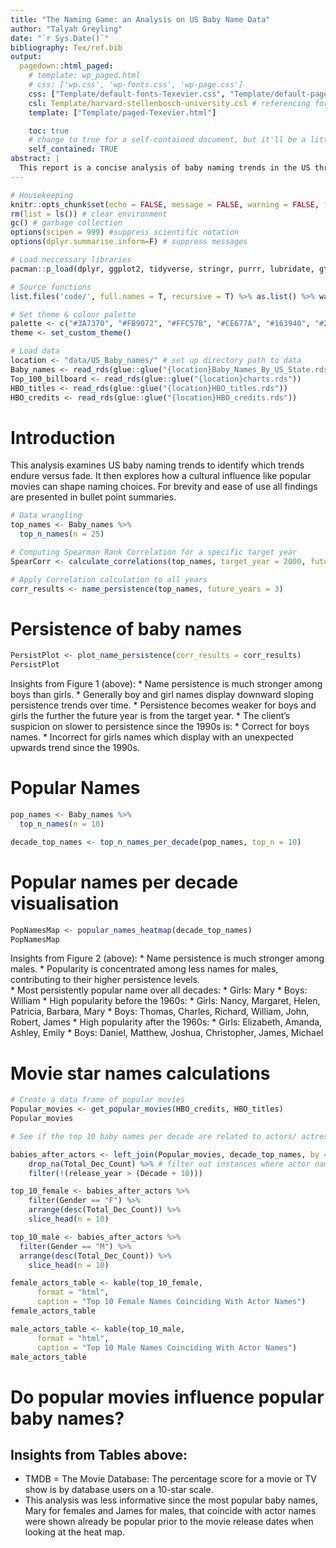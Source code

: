 ```yaml
---
title: "The Naming Game: an Analysis on US Baby Name Data"
author: "Talyah Greyling"
date: "`r Sys.Date()`"
bibliography: Tex/ref.bib       
output:
  pagedown::html_paged:
    # template: wp_paged.html
    # css: ['wp.css', 'wp-fonts.css', 'wp-page.css']
    css: ["Template/default-fonts-Texevier.css", "Template/default-page-Texevier.css", "Template/default-Texevier.css"]
    csl: Template/harvard-stellenbosch-university.csl # referencing format used.
    template: ["Template/paged-Texevier.html"]

    toc: true 
    # change to true for a self-contained document, but it'll be a litte slower for Pandoc to render
    self_contained: TRUE
abstract: |
  This report is a concise analysis of baby naming trends in the US through the years utilising graphs, tables and bullet summaries to explain the findings to the client, a New York based kids’ toy design agency.
---
```


```r

# Housekeeping 
knitr::opts_chunk$set(echo = FALSE, message = FALSE, warning = FALSE, fig.width = 6, fig.height = 5, fig.pos = 'H') # set chunk defaults 
rm(list = ls()) # clear environment 
gc() # garbage collection
options(scipen = 999) #suppress scientific notation
options(dplyr.summarise.inform=F) # suppress messages 

# Load neccessary libraries 
pacman::p_load(dplyr, ggplot2, tidyverse, stringr, purrr, lubridate, gt, fmsb, hrbrthemes, knitr) ############## update 

# Source functions
list.files('code/', full.names = T, recursive = T) %>% as.list() %>% walk(~source(.))

# Set theme & colour palette
palette <- c("#3A7370", "#FB9072", "#FFC57B", "#CE677A", "#163940", "#2C1F2C")
theme <- set_custom_theme()

# Load data
location <- "data/US_Baby_names/" # set up directory path to data 
Baby_names <- read_rds(glue::glue("{location}Baby_Names_By_US_State.rds"))
Top_100_billboard <- read_rds(glue::glue("{location}charts.rds")) 
HBO_titles <- read_rds(glue::glue("{location}HBO_titles.rds"))
HBO_credits <- read_rds(glue::glue("{location}HBO_credits.rds")) 

```

# Introduction 

This analysis examines US baby naming trends to identify which trends endure versus fade. It then explores how a cultural influence like popular movies can shape naming choices. For brevity and ease of use all findings are presented in bullet point summaries.  

```r

# Data wrangling 
top_names <- Baby_names %>% 
  top_n_names(n = 25)

# Computing Spearman Rank Correlation for a specific target year
SpearCorr <- calculate_correlations(top_names, target_year = 2000, future_years = 3)

# Apply Correlation calculation to all years
corr_results <- name_persistence(top_names, future_years = 3)

```

\newpage
# Persistence of baby names 
```r

PersistPlot <- plot_name_persistence(corr_results = corr_results) 
PersistPlot

```
Insights from Figure 1 (above):
* Name persistence is much stronger among boys than girls.
* Generally boy and girl names display downward sloping persistence trends over time.
* Persistence becomes weaker for boys and girls the further the future year is from the target year. 
* The client's suspicion on slower to persistence since the 1990s is: 
    * Correct for boys names.
    * Incorrect for girls names which display with an unexpected upwards trend since the 1990s.  

\newpage 
# Popular Names 
```r
pop_names <- Baby_names %>% 
  top_n_names(n = 10)

decade_top_names <- top_n_names_per_decade(pop_names, top_n = 10)   
```

# Popular names per decade visualisation 
```r

PopNamesMap <- popular_names_heatmap(decade_top_names)
PopNamesMap

```
Insights from Figure 2 (above):
* Name persistence is much stronger among males. 
* Popularity is concentrated among less names for males, contributing to their higher persistence levels.  
* Most persistently popular name over all decades:
    * Girls: Mary
    * Boys: William 
* High popularity before the 1960s:
    * Girls: Nancy, Margaret, Helen, Patricia, Barbara, Mary
    * Boys: Thomas, Charles, Richard, William, John, Robert, James
* High popularity after the 1960s:
    * Girls: Elizabeth, Amanda, Ashley, Emily 
    * Boys: Daniel, Matthew, Joshua, Christopher, James, Michael 

\newpage 
# Movie star names calculations 
```r
# Create a data frame of popular movies 
Popular_movies <- get_popular_movies(HBO_credits, HBO_titles)
Popular_movies 

# See if the top 10 baby names per decade are related to actors/ actresses' names from popular movies released during that decade: 

babies_after_actors <- left_join(Popular_movies, decade_top_names, by = "Name") %>% # create single data frame
    drop_na(Total_Dec_Count) %>% # filter out instances where actor name was not a popular baby name in that decade 
    filter(!(release_year > (Decade + 10))) 

top_10_female <- babies_after_actors %>%
    filter(Gender == "F") %>%
    arrange(desc(Total_Dec_Count)) %>%
    slice_head(n = 10)

top_10_male <- babies_after_actors %>%
  filter(Gender == "M") %>%               
  arrange(desc(Total_Dec_Count)) %>% 
    slice_head(n = 10)

female_actors_table <- kable(top_10_female, 
      format = "html",  
      caption = "Top 10 Female Names Coinciding With Actor Names")
female_actors_table

male_actors_table <- kable(top_10_male, 
      format = "html",  
      caption = "Top 10 Male Names Coinciding With Actor Names")
male_actors_table

```

# Do popular movies influence popular baby names? 
## Insights from Tables above:
* TMDB = The Movie Database: The percentage score for a movie or TV show is by database users on a 10-star scale. 
* This analysis was less informative since the most popular baby names, Mary for females and James for males, that coincide with actor names were shown already be popular prior to the movie release dates when looking at the heat map.  







